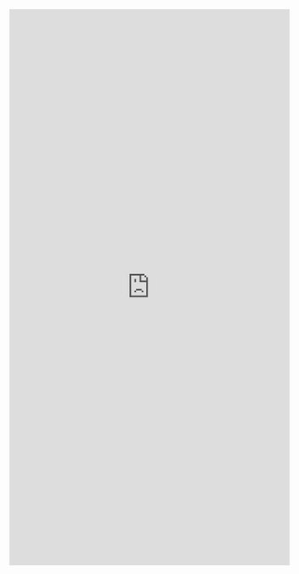 <!---Lab3 Energy Balance-->

<iframe id="learnR" src="https://bser2.bse.vt.edu:3838/energy-balance/" style="border: 0px solid black; width: 100%; min-height: 1000px"></iframe>
